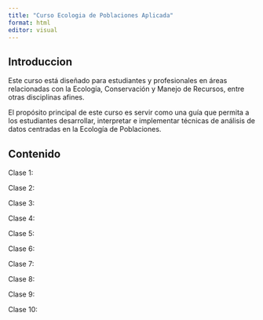 ---
title: "Curso Ecologia de Poblaciones Aplicada"
format: html
editor: visual
---

## Introduccion

Este curso está diseñado para estudiantes y profesionales en áreas relacionadas con la Ecología, Conservación y Manejo de Recursos, entre otras disciplinas afines.

El propósito principal de este curso es servir como una guía que permita a los estudiantes desarrollar, interpretar e implementar técnicas de análisis de datos centradas en la Ecología de Poblaciones.

## Contenido

Clase 1:

Clase 2:

Clase 3:

Clase 4:

Clase 5:

Clase 6:

Clase 7:

Clase 8:

Clase 9:

Clase 10:
